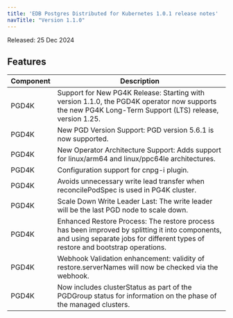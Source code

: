 ```yaml
---
title: 'EDB Postgres Distributed for Kubernetes 1.0.1 release notes'
navTitle: "Version 1.1.0"
---
```


Released: 25 Dec 2024

## Features

| Component | Description                                                                                                                                                                       |
|-----------|-----------------------------------------------------------------------------------------------------------------------------------------------------------------------------------|
| PGD4K     | Support for New PG4K Release: Starting with version 1.1.0, the PGD4K operator now supports the new PG4K Long-Term Support (LTS) release, version 1.25.                            |
| PGD4K     | New PGD Version Support: PGD version 5.6.1 is now supported.                                                                                                                      |
| PGD4K     | New Operator Architecture Support: Adds support for linux/arm64 and linux/ppc64le architectures.                                                                                  |
| PGD4K     | Configuration support for cnpg-i plugin.                                                                                                                                          |
| PGD4K     | Avoids unnecessary write lead transfer when reconcilePodSpec is used in PG4K cluster.                                                                                             |
| PGD4K     | Scale Down Write Leader Last: The write leader will be the last PGD node to scale down.                                                                                           |
| PGD4K     | Enhanced Restore Process: The restore process has been improved by splitting it into components, and using separate jobs for different types of restore and bootstrap operations. |
| PGD4K     | Webhook Validation enhancement: validity of restore.serverNames will now be checked via the webhook.                                                                              |
| PGD4K     | Now includes clusterStatus as part of the PGDGroup status for information on the phase of the managed clusters.                                                                   |
